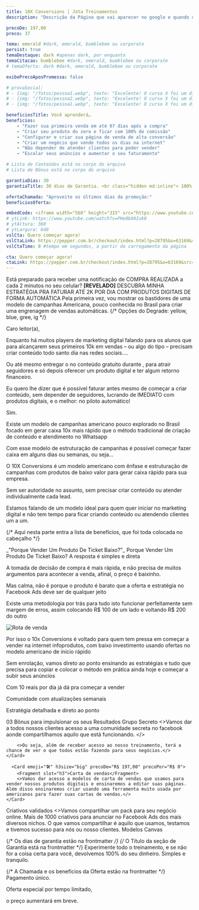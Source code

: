 ```yaml
---
title: 10X Conversions | Jota Treinamentos
description: "Descrição da Página que vai aparecer no google e quando o link for compratilhado no whatsapp, twitter, etc. Mantenha abaixo de 160 caracteres"

precoDe: 197,00
preco: 37

tema: emerald #dark, emerald, bumblebee ou corporate
persist: true
temaDestaque: dark #apenas dark, por enquanto
temaCitacao: bumblebee #dark, emerald, bumblebee ou corporate
# temaOferta: dark #dark, emerald, bumblebee ou corporate

exibePrecoAposPromessa: false

# provaSocial:
# - {img: "/fotos/pessoa1.webp", texto: "Excelente! O curso X foi um divisor de águas. Em apenas T meses, eu fui de A para B", nome: "Pessoa 1" }
# - {img: "/fotos/pessoa2.webp", texto: "Excelente! O curso X foi um divisor de águas. Em apenas T meses, eu fui de A para B", nome: "Pessoa 2" }
# - {img: "/fotos/pessoa1.webp", texto: "Excelente! O curso X foi um divisor de águas. Em apenas T meses, eu fui de A para B", nome: "Pessoa 3" }

beneficiosTitle: Você aprenderá…
beneficios:
    - "Fazer sua primeira venda em até 07 dias após a compra"
    - "Criar seu produto do zero e ficar com 100% de comissão"
    - "Configurar e criar sua página de venda de alta conversão"
    - "Criar um negócio que vende todos os dias na internet"
    - "Não depender de atender clientes para poder vender"
    - "Escalar seus anúncios e aumentar o seu faturamento"

# Lista de Conteúdos está no corpo do arquivo
# Lista de Bônus está no corpo do arquivo

garantiaDias: 30
garantiaTitle: 30 dias de Garantia. <br class="hidden md:inline"> 100% de Satisfação. Risco Zero.

ofertaChamada: "Aproveite os últimos dias da promoção:"
beneficiosOferta:

embedCode: <iframe width="560" height="315" src="https://www.youtube.com/embed/5ZV8TPWRJ1o" title="YouTube video player" frameborder="0" allow="accelerometer; autoplay; clipboard-write; encrypted-media; gyroscope; picture-in-picture; web-share" allowfullscreen></iframe>
# ytLink: https://www.youtube.com/watch?v=PHe0bXAIuk0
# ytAltura: 360
# ytLargura: 640
vslCta: Quero começar agora!
vslCtaLink: https://pepper.com.br/checkout/index.html?p=28795&o=63169&src=LPRAPIDA&utm_medium=lp_curso_funil
vslCtaTime: 0 #tempo em segundos, a partir do carregamento da página

cta: Quero começar agora!
ctaLink: https://pepper.com.br/checkout/index.html?p=28795&o=63169&src=LPRAPIDA&utm_medium=lp_curso_funil
---
```


<Layout frontmatter={frontmatter} >

<Fragment slot="pre-promessa">Está preparado para receber uma notificação de COMPRA REALIZADA a cada 2 minutos no seu celular?</Fragment>
<Fragment slot="promessa"><Degrade grad="ig">**[REVELADO]**</Degrade> DESCUBRA MINHA ESTRATÉGIA PRA FATURAR ATÉ 2K POR DIA COM PRODUTOS DIGITAIS DE FORMA AUTOMÁTICA</Fragment>
<Fragment slot="subpromessa">Pela primeira vez, vou mostrar os bastidores de uma modelo de campanhas Americana, pouco conhecida no Brasil para criar uma engrenagem de vendas automáticas.</Fragment>
{/* Opções do Degrade: yellow, blue, gree, ig */}


Caro leitor(a),

Enquanto há muitos players de marketing digital falando para os alunos que para alcançarem seus primeiros 10k em vendas – ou algo do tipo – precisam criar conteúdo todo santo dia nas redes sociais.…

Ou até mesmo entregar o no conteúdo gratuito durante , para atrair seguidores e só depois oferecer um produto digital e ter algum retorno financeiro.

Eu quero lhe dizer que é possível faturar antes mesmo de começar a criar conteúdo, sem depender de seguidores, lucrando de IMEDIATO com produtos digitais, e o melhor: no piloto automático!

Sim. 

Existe um modelo de campanhas americano pouco explorado no Brasil focado em gerar caixa 10x mais rápido que o método tradicional de criação de conteúdo e atendimento no Whatsapp

Com esse modelo de estruturação de campanhas é possível começar fazer caixa em alguns dias ou semanas, ou seja...

O 10X Conversions é um modelo americano com ênfase e estruturação de campanhas com produtos de baixo valor para gerar caixa rápido para sua empresa.

Sem ser autoridade no assunto, sem precisar criar conteúdo ou atender individualmente cada lead.

Estamos falando de um modelo ideal para quem quer iniciar no marketing digital e não tem tempo para ficar criando conteúdo ou atendendo clientes um a um.

{/* Aqui nesta parte entra a lista de benefícios, que foi toda colocada no cabeçalho */}

<Fragment slot="citacao">
_"Porque Vender Um Produto De Ticket Baixo?"_
</Fragment>

<Fragment slot="copy-logica">
Porque Vender Um Produto De Ticket Baixo?
A resposta é simples e direta

A tomada de decisão de compra é mais rápida, e não precisa de muitos argumentos para acontecer a venda, afinal, o preço é baixinho.

Mas calma, não é porque o produto é barato que a oferta e estratégia no Facebook Ads deve ser de qualquer jeito

Existe uma metodologia por trás para tudo isto funcionar perfeitamente sem margem de erros, assim colocando R$ 100 de um lado e voltando R$ 200 do outro

<img src="/fotos/rota.webp" alt="Rota de venda"/>

Por isso o 10x Conversions é voltado para quem tem pressa em começar a vender na internet infoprodutos, com baixo investimento usando ofertas no modelo americano de início rápido

Sem enrolação, vamos direto ao ponto ensinando as estratégias e tudo que precisa para copiar e colocar o método em prática ainda hoje e começar a subir seus anúncios

Com 10 reais por dia já dá pra começar a vender

Comunidade com atualizações semanais

Estratégia detalhada e direto ao ponto

</Fragment>


<Fragment slot="bonusTitulo">03 Bônus para impulsionar os seus Resultados</Fragment>
<Fragment slot="bonus">
    <Card emoji="👩🏾‍💻" h3size="big" precoDe="R$ 97,00" precoPor="R$ 0">
        <Fragment slot="h3">Grupo Secreto</Fragment>
        <>Vamos dar a todos nossos clientes acesso a uma comunidade secreta no facebook aonde compartilhamos aquilo que está funcionando. </>
        
        <>Ou seja, além de receber acesso ao nosso treinamento, terá a chance de ver o que todos estão fazendo para seus negócios.</>
    </Card>

      <Card emoji="🛠️" h3size="big" precoDe="R$ 197,00" precoPor="R$ 0">
        <Fragment slot="h3">Carta de vendas</Fragment>
        <>Vamos dar acesso a modelos de carta de vendas que usamos para vender nossos produtos digitais e ensinaremos a editar suas páginas. Além disso ensinaremos criar usando uma ferramenta muito usada por americanos para fazer suas cartas de vendas.</>
    </Card>


   <Card emoji="🎨" h3size="big" precoDe="R$ 297,00" precoPor="R$ 0">
        <Fragment slot="h3">Criativos validados</Fragment>
        <>Vamos compartilhar um pack para seu negócio online. Mais de 1000 criativos para anunciar no Facebook Ads dos mais diversos nichos. O que vamos compartilhar é aquilo que usamos, testamos e tivemos sucesso para nós ou nosso clientes. Modelos Canvas</>
    </Card>


</Fragment>

{/* Os dias de garantia estão na frontmatter */}
{/* O Título da seção de Garantia está na frontmatter */}
<Fragment slot="garantiaTexto">
Experimente todo o treinamento, e se não for a coisa certa para você, devolvemos 100% do seu dinheiro. Simples e tranquilo.
</Fragment>

{/* A Chamada e os benefícios da Oferta estão na frontmatter */}
<Fragment slot="textoAposCta">
Pagamento único.

Oferta especial por tempo limitado, 

o preço aumentará em breve.
</Fragment>

</Layout>